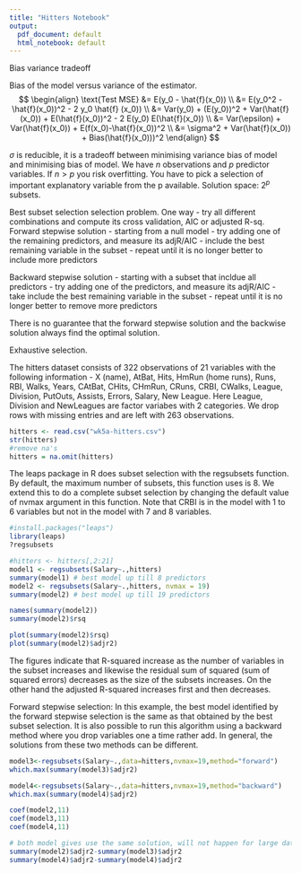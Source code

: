 ```yaml
---
title: "Hitters Notebook"
output:
  pdf_document: default
  html_notebook: default
---
```


Bias variance tradeoff

Bias of the model versus variance of the estimator.
$$
\begin{align}
\text{Test MSE} 
&= E(y_0 - \hat{f}(x_0)) \\
&= E(y_0^2 - \hat{f}(x_0))^2 
  - 2 y_0 \hat{f} (x_0)) \\
&= Var(y_0)
  + (E(y_0))^2
  + Var(\hat{f}(x_0)) 
  + E(\hat{f}(x_0))^2
  - 2 E(y_0) E(\hat{f}(x_0)) \\
&= Var(\epsilon) 
  + Var(\hat{f}(x_0)) 
  + E(f(x_0)-\hat{f}(x_0))^2 \\
&= \sigma^2 
  + Var(\hat{f}(x_0)) 
  + Bias(\hat{f}(x_0)))^2
\end{align}
$$

$\sigma$ is reducible, it is a tradeoff between minimising variance bias of model and minimising bias of model.
We have $n$ observations and $p$ predictor variables. If $n > p$ you risk overfitting.
You have to pick a selection of important explanatory variable from the p available.
Solution space: $2^p$ subsets.

Best subset selection selection problem.
One way - try all different combinations and compute its cross validation, AIC or adjusted R-sq.
Forward stepwise solution 
- starting from a null model
- try adding one of the remaining predictors, and measure its adjR/AIC
- include the best remaining variable in the subset
- repeat until it is no longer better to include more predictors

Backward stepwise solution 
- starting with a subset that incldue all predictors
- try adding one of the predictors, and measure its adjR/AIC
- take include the best remaining variable in the subset
- repeat until it is no longer better to remove more predictors

There is no guarantee that the forward stepwise solution and the backwise solution always find the optimal solution.

Exhaustive selection.

The hitters dataset consists of 322 observations of 21 variables with the following information - X (name), AtBat, Hits, HmRun (home runs), Runs, RBI, Walks, Years, CAtBat, CHits, CHmRun, CRuns, CRBI, CWalks, League, Division, PutOuts, Assists, Errors, Salary, New League. Here League, Division and NewLeagues are factor variabes with 2 categories. We drop rows with missing entries and are left with 263 observations.

```r
hitters <- read.csv("wk5a-hitters.csv")
str(hitters)
#remove na's
hitters = na.omit(hitters)
```
The leaps package in R does subset selection with the regsubsets function. By default, the maximum number of subsets, this function uses is 8. We extend this to do a complete subset selection by changing the default value of nvmax argument in this function. Note that CRBI is in the model with 1 to 6 variables but not in the model with 7 and 8 variables.
```r
#install.packages("leaps")
library(leaps)
?regsubsets

#hitters <- hitters[,2:21]
model1 <- regsubsets(Salary~.,hitters)
summary(model1) # best model up till 8 predictors
model2 <- regsubsets(Salary~.,hitters, nvmax = 19)
summary(model2) # best model up till 19 predictors
```

```r
names(summary(model2))
summary(model2)$rsq

plot(summary(model2)$rsq)
plot(summary(model2)$adjr2)
```

The figures indicate that R-squared increase as the number of variables in the subset increases and likewise the residual sum of squared (sum of squared errors) decreases as the size of the subsets increases. On the other hand the adjusted R-squared increases first and then decreases.

Forward stepwise selection: In this example, the best model identified by the forward stepwise selection is the same as that obtained by the best subset selection. It is also possible to run this algorithm using a backward method where you drop variables one a time rather add. In general, the solutions from these two methods can be different.

```r
model3<-regsubsets(Salary~.,data=hitters,nvmax=19,method="forward")
which.max(summary(model3)$adjr2)

model4<-regsubsets(Salary~.,data=hitters,nvmax=19,method="backward")
which.max(summary(model4)$adjr2)

coef(model2,11)
coef(model3,11)
coef(model4,11)

# both model gives use the same solution, will not happen for large datasets
summary(model2)$adjr2-summary(model3)$adjr2
summary(model4)$adjr2-summary(model4)$adjr2
```

